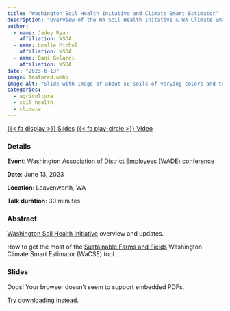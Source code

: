 ```yaml
---
title: "Washington Soil Health Initative and Climate Smart Estimator"
description: "Overview of the WA Soil Health Initative & WA Climate Smart Estimator {WaCSE} shiny app"
author: 
  - name: Jadey Ryan
    affiliation: WSDA
  - name: Leslie Michel
    affiliation: WSDA
  - name: Dani Gelardi
    affiliation: WSDA
date: "2023-6-13"
image: featured.webp
image-alt: "Slide with image of about 50 soils of varying colors and textures and text saying we need diverse solutions for diverse soils."
categories:
  - agriculture
  - soil health
  - climate
---
```


<span class="talk-btn-group">
<a href="2023_WADE_WaSHI_WaCSE_JR.pdf" target="_blank" class="btn" role="button">{{< fa display >}} Slides</a> <a href="https://youtu.be/PKOQitlLjXI?si=v3tVpDIP3F8xHMtR" class="btn" role="button">{{< fa play-circle >}} Video</a>
</span>

### Details

**Event**: [Washington Association of District Employees (WADE) conference](https://sites.google.com/site/wadistrictemployees/wade-conference)

**Date**: June 13, 2023

**Location**: Leavenworth, WA

**Talk duration**: 30 minutes

### Abstract

[Washington Soil Health Initiative](https://washingtonsoilhealthinitiative.com/) overview and updates.

How to get the most of the [Sustainable Farms and Fields](https://www.scc.wa.gov/programs/sustainable-farms-fields) Washington Climate Smart Estimator (WaCSE) tool.

### Slides

<object class="slides" data="https://drive.google.com/file/d/1d_--CNEI3YOwNUwR9_i_sn2zYot_XusN/preview"><p>Oops! Your browser doesn't seem to support embedded PDFs.</p><p><a href="2023_WADE_WaSHI_WaCSE_JR.pdf">Try downloading instead.</a></p></object>
